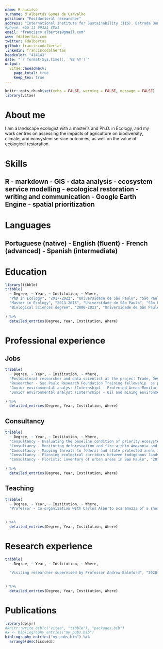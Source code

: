 ---
name: Francisco
surname: d'Albertas Gomes de Carvalho
position: "Postdoctoral researcher"
address: "International Institute for Sustainability (IIS). Estrada Dona Castorina, 124 Horto, Rio de Janeiro, Brasil 22460-320"
#phone: +55 11 99121 8851
email: "francisco.albertas@gmail.com"
www: fdalbertas.com
twitter: FdAlbertas
github: franciscodalbertas
linkedin: franciscodalbertas
headcolor: "414141"
date: "`r format(Sys.time(), '%B %Y')`"
output: 
  vitae::awesomecv:
    page_total: true
    keep_tex: true
---

```{r setup, include=FALSE}
knitr::opts_chunk$set(echo = FALSE, warning = FALSE, message = FALSE)
library(vitae)
```

# About me

I am a landscape ecologist with a master's and Ph.D. in Ecology, and my work centres on assessing the impacts of agriculture on biodiversity, climate, and ecosystem service outcomes, as well on the value of ecological restoration.

# Skills

## R - markdown - GIS  - data analysis - ecosystem service modelling - ecological restoration - writing and communication - Google Earth Engine  - spatial prioritization

# Languages

## Portuguese (native) - English (fluent) - French (advanced) - Spanish (intermediate)


# Education

```{r}
library(tibble)
tribble(
  ~ Degree, ~ Year, ~ Institution, ~ Where,
  "PhD in Ecology", "2017-2022", "Universidade de São Paulo", "São Paulo, Brasil",
  "Master in Ecology", "2013-2015", "Universidade de São Paulo", "São Paulo, Brasil",
  "Biological Sciences degree", "2006-2011", "Universidade de São Paulo", "São Paulo, Brasil",
  
) %>% 
  detailed_entries(Degree, Year, Institution, Where)
```

# Professional experience
## Jobs
```{r}
tribble(
  ~ Degree, ~ Year, ~ Institution, ~ Where,
  "Postdoctoral researcher and data scientist at the project Trade, Development and the Environment HUB","2022","International Institute for Sustainability-IIS","Rio de Janeiro, Brazil",
  "Researcher - Sao Paulo Research Foundation Training fellowship  as part of the Biodiversity and Ecosystem Service Scenarios Network (ScenNet)", "2015-2017", "Laboratório de Ecologia da Paisagem e Conservação-LEPaC(Departmento de Ecologia, Universidade de São Paulo) ", "São Paulo, Brasil",
  "Junior environmental analyst (Internship) - Protected Areas Monitoring Programe", "2012-2013", "Instituto Socioambiental - ISA", "São Paulo, Brasil",
  "Junior environmental analyst (Internship) - Oil and mining environmental impact evaluation ", "2011-2012", "Mineral Engenharia e Ambiente", "São Paulo, Brasil",
  
) %>% 
  detailed_entries(Degree, Year, Institution, Where)
```

## Consultancy

```{r}
tribble(
  ~ Degree, ~ Year, ~ Institution, ~ Where,
  "Consultancy - Evaluating the baseline condition of priority ecosystem services at watersheds potentially threatened by mining operation in Minas Gerais ||State","2021","Aquaflora providing services to Vale S.A.","São Paulo, Brazil", 
  "Consultancy - Monitoring deforestation and fire within Amazonia and Cerrado protected areas", "2020-2021", "World Wildlife Fund - WWF Brazil ", "São Paulo, Brasil",
  "Consultancy - Mapping threats to federal and state protected areas in Brazil", "2017-2018", "Instituto Socioambiental - ISA ", "São Paulo, Brasil",
  "Consultancy - Planning ecological corridors between indigenous lands", "2016", "Klabin s/a Papel e Celulose ", "Paraná, Brasil",
  "Consultancy - Floristic inventory of urban areas in Sao Paulo", "2016", "Bloomberg Philanthropies e Global Road Safety ", "São Paulo, Brasil"
  
) %>% 
  detailed_entries(Degree, Year, Institution, Where)
```

## Teaching

```{r}
tribble(
  ~ Degree, ~ Year, ~ Institution, ~ Where,
  "Professor - Co-organization with Carlos Alberto Scaramuzza of a short term course entitled Landscape use, for master in management students","2022", "Fundação Getulio Vargas", "Rio de Janeiro, Brazil" 
  
  
) %>% 
  detailed_entries(Degree, Year, Institution, Where)
```

# Research experience

```{r}
tribble(
  ~ Degree, ~ Year, ~ Institution, ~ Where,
  
  "Visiting researcher supervised by Professor Andrew Balmford", "2020-2021", "Conservation Science Group, University of Cambridge ", "Cambridge, United Kingdom"
  
  
) %>% 
  detailed_entries(Degree, Year, Institution, Where)
```


# Publications

```{r}
library(dplyr)
#knitr::write_bib(c("vitae", "tibble"), "packages.bib")
#x <- bibliography_entries("my_pubs.bib")
bibliography_entries("my_pubs.bib") %>%
  arrange(desc(issued))
```

